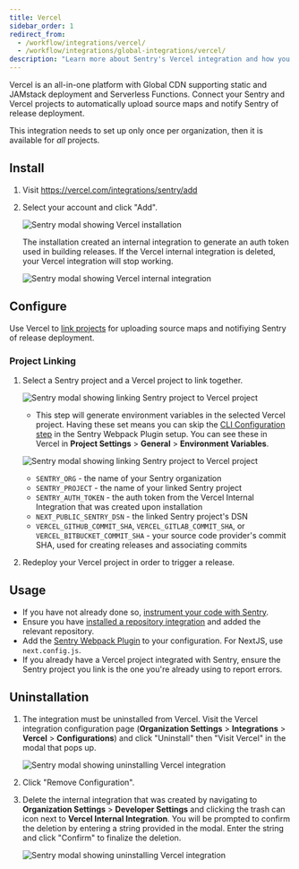 ```yaml
---
title: Vercel
sidebar_order: 1
redirect_from:
  - /workflow/integrations/vercel/
  - /workflow/integrations/global-integrations/vercel/
description: "Learn more about Sentry's Vercel integration and how you can connect your Sentry and Vercel projects to automatically upload source maps and notify Sentry of release deployment."
---
```


Vercel is an all-in-one platform with Global CDN supporting static and JAMstack deployment and Serverless Functions. Connect your Sentry and Vercel projects to automatically upload source maps and notify Sentry of release deployment.

This integration needs to set up only once per organization, then it is available for _all_ projects.

## Install

1. Visit <https://vercel.com/integrations/sentry/add>

2. Select your account and click "Add".

   ![Sentry modal showing Vercel installation](vercel_install.png)

   <Alert title="Important" level="warning">
     The installation created an internal integration to generate an auth token
     used in building releases. If the Vercel internal integration is deleted,
     your Vercel integration will stop working.
   </Alert>

   ![Sentry modal showing Vercel internal integration](vercel_internal_integration.png)

## Configure

Use Vercel to [link projects](#project-linking) for uploading source maps and notifiying Sentry of release deployment.

### Project Linking

1. Select a Sentry project and a Vercel project to link together.

   ![Sentry modal showing linking Sentry project to Vercel project](vercel_link_project.png)

   - This step will generate environment variables in the selected Vercel project. Having these set means you can skip the [CLI Configuration step](https://github.com/getsentry/sentry-webpack-plugin#cli-configuration) in the Sentry Webpack Plugin setup. You can see these in Vercel in **Project Settings** > **General** > **Environment Variables**.

   ![Sentry modal showing linking Sentry project to Vercel project](vercel_env_vars.png)

   - `SENTRY_ORG` - the name of your Sentry organization
   - `SENTRY_PROJECT` - the name of your linked Sentry project
   - `SENTRY_AUTH_TOKEN` - the auth token from the Vercel Internal Integration that was created upon installation
   - `NEXT_PUBLIC_SENTRY_DSN` - the linked Sentry project's DSN
   - `VERCEL_GITHUB_COMMIT_SHA`, `VERCEL_GITLAB_COMMIT_SHA`, or `VERCEL_BITBUCKET_COMMIT_SHA` - your source code provider's commit SHA, used for creating releases and associating commits

2. Redeploy your Vercel project in order to trigger a release.

## Usage

- If you have not already done so, [instrument your code with Sentry](/platforms/javascript/).
- Ensure you have [installed a repository integration](/product/releases/setup/release-automation/) and added the relevant repository.
- Add the [Sentry Webpack Plugin](https://github.com/getsentry/sentry-webpack-plugin) to your configuration. For NextJS, use `next.config.js`.
- If you already have a Vercel project integrated with Sentry, ensure the Sentry project you link is the one you're already using to report errors.

## Uninstallation

1. The integration must be uninstalled from Vercel. Visit the Vercel integration configuration page (**Organization Settings** > **Integrations** > **Vercel** > **Configurations**) and click "Uninstall" then "Visit Vercel" in the modal that pops up.

   ![Sentry modal showing uninstalling Vercel integration](vercel_uninstall.png)

2. Click "Remove Configuration".

3. Delete the internal integration that was created by navigating to **Organization Settings** > **Developer Settings** and clicking the trash can icon next to **Vercel Internal Integration**. You will be prompted to confirm the deletion by entering a string provided in the modal. Enter the string and click "Confirm" to finalize the deletion.

   ![Sentry modal showing uninstalling Vercel integration](vercel_delete_internal_integration.png)
